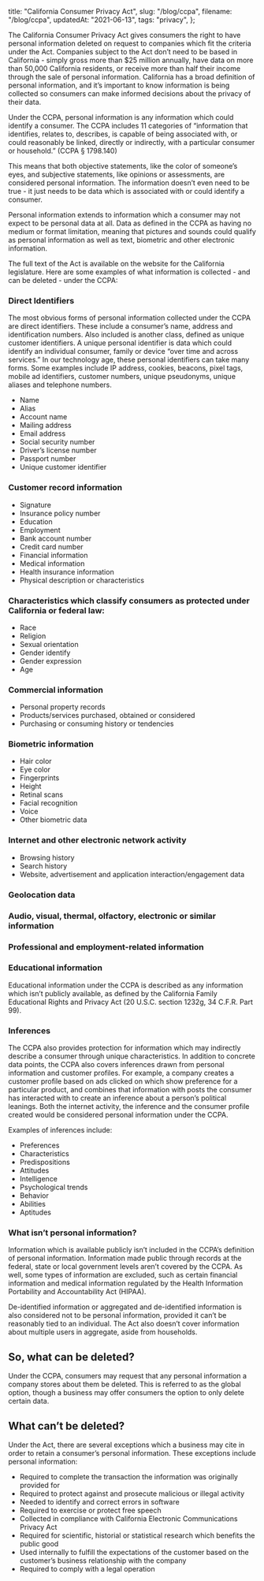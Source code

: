   title: "California Consumer Privacy Act",
  slug: "/blog/ccpa",
  filename: "/blog/ccpa",
  updatedAt: "2021-06-13",
  tags: "privacy",
};

The California Consumer Privacy Act gives consumers the right to have personal
information deleted on request to companies which fit the criteria under the
Act. Companies subject to the Act don’t need to be based in California - simply
gross more than $25 million annually, have data on more than 50,000 California
residents, or receive more than half their income through the sale of personal
information. California has a broad definition of personal information, and it’s
important to know information is being collected so consumers can make informed
decisions about the privacy of their data.

Under the CCPA, personal information is any information which could identify a
consumer. The CCPA includes 11 categories of “information that identifies,
relates to, describes, is capable of being associated with, or could reasonably
be linked, directly or indirectly, with a particular consumer or household.”
(CCPA § 1798.140)

This means that both objective statements, like the color of someone’s eyes, and
subjective statements, like opinions or assessments, are considered personal
information. The information doesn’t even need to be true - it just needs to be
data which is associated with or could identify a consumer.

Personal information extends to information which a consumer may not expect to
be personal data at all. Data as defined in the CCPA as having no medium or
format limitation, meaning that pictures and sounds could qualify as personal
information as well as text, biometric and other electronic information.

The full text of the Act is available on the website for the California
legislature. Here are some examples of what information is collected - and can
be deleted - under the CCPA:

### Direct Identifiers

The most obvious forms of personal information collected under the CCPA are
direct identifiers. These include a consumer’s name, address and identification
numbers. Also included is another class, defined as unique customer identifiers.
A unique personal identifier is data which could identify an individual
consumer, family or device “over time and across services.” In our technology
age, these personal identifiers can take many forms. Some examples include IP
address, cookies, beacons, pixel tags, mobile ad identifiers, customer numbers,
unique pseudonyms, unique aliases and telephone numbers.

* Name
* Alias
* Account name
* Mailing address
* Email address
* Social security number
* Driver’s license number
* Passport number
* Unique customer identifier

### Customer record information

* Signature
* Insurance policy number
* Education
* Employment
* Bank account number
* Credit card number
* Financial information
* Medical information
* Health insurance information
* Physical description or characteristics

### Characteristics which classify consumers as protected under California or federal law:

* Race
* Religion
* Sexual orientation
* Gender identify
* Gender expression
* Age

### Commercial information

* Personal property records
* Products/services purchased, obtained or considered
* Purchasing or consuming history or tendencies

### Biometric information

* Hair color
* Eye color
* Fingerprints
* Height
* Retinal scans
* Facial recognition
* Voice
* Other biometric data

### Internet and other electronic network activity

* Browsing history
* Search history
* Website, advertisement and application  interaction/engagement data

### Geolocation data

### Audio, visual, thermal, olfactory, electronic or similar information

### Professional and employment-related information

### Educational information

Educational information under the CCPA is described as any information which
isn’t publicly available, as defined by the California Family Educational Rights
and Privacy Act (20 U.S.C. section 1232g, 34 C.F.R. Part 99).

### Inferences

The CCPA also provides protection for information which may indirectly describe
a consumer through unique characteristics. In addition to concrete data points,
the CCPA also covers inferences drawn from personal information and customer
profiles. For example, a company creates a customer profile based on ads clicked
on which show preference for a particular product, and combines that information
with posts the consumer has interacted with to create an inference about a
person’s political leanings. Both the internet activity, the inference and the
consumer profile created would be considered personal information under the
CCPA.

Examples of inferences include:

* Preferences
* Characteristics
* Predispositions
* Attitudes
* Intelligence
* Psychological trends
* Behavior
* Abilities
* Aptitudes

### What isn’t personal information?

Information which is available publicly isn’t included in the CCPA’s definition
of personal information. Information made public through records at the federal,
state or local government levels aren’t covered by the CCPA. As well, some types
of information are excluded, such as certain financial information and medical
information regulated by the Health Information Portability and Accountability
Act (HIPAA).

De-identified information or aggregated and de-identified information is also
considered not to be personal information, provided it can’t be reasonably tied
to an individual. The Act also doesn’t cover information about multiple users in
aggregate, aside from households.

## So, what can be deleted?

Under the CCPA, consumers may request that any personal information a company
stores about them be deleted. This is referred to as the global option, though a
business may offer consumers the option to only delete certain data.

## What can’t be deleted?

Under the Act, there are several exceptions which a business may cite in order
to retain a consumer’s personal information. These exceptions include personal
information:

* Required to complete the transaction the information was originally provided
  for
* Required to protect against and prosecute malicious or illegal activity
* Needed to identify and correct errors in software
* Required to exercise or protect free speech
* Collected in compliance with California Electronic Communications Privacy Act
* Required for scientific, historial or statistical research which benefits the
  public good
* Used internally to fulfill the expectations of the customer based on the
  customer’s business relationship with the company
* Required to comply with a legal operation
